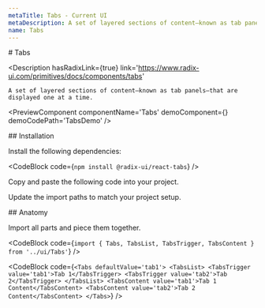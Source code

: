 ```yaml
---
metaTitle: Tabs - Current UI
metaDescription: A set of layered sections of content—known as tab panels—that are displayed one at a time.
name: Tabs
---
```


<FlexGroup>
  # Tabs

  <Description
    hasRadixLink={true}
    link='https://www.radix-ui.com/primitives/docs/components/tabs'
  >
    A set of layered sections of content—known as tab panels—that are displayed one at a time.
  </Description>
</FlexGroup>

<PreviewComponent componentName='Tabs' demoComponent={<TabsDemo />} demoCodePath='TabsDemo' />

<FlexGroup>
  ## Installation

  Install the following dependencies:

  <CodeBlock code={`npm install @radix-ui/react-tabs`} />

  Copy and paste the following code into your project.

  <ComponentSource code='Tabs' />

  Update the import paths to match your project setup.
  
</FlexGroup>

<FlexGroup>
## Anatomy

Import all parts and piece them together.

<CodeBlock
code={`import { Tabs, TabsList, TabsTrigger, TabsContent } from '../ui/Tabs'`}
/>

<CodeBlock code={`<Tabs defaultValue='tab1'>
  <TabsList>
    <TabsTrigger value='tab1'>Tab 1</TabsTrigger>
    <TabsTrigger value='tab2'>Tab 2</TabsTrigger>
  </TabsList>
  <TabsContent value='tab1'>Tab 1 Content</TabsContent>
  <TabsContent value='tab2'>Tab 2 Content</TabsContent>
</Tabs>`} />
</FlexGroup>
